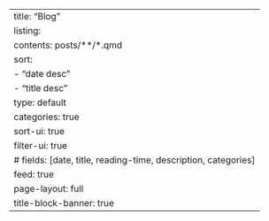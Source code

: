 ---
title: "Blog"
listing:
  contents: posts/**/*.qmd
  sort: 
    - "date desc"
    - "title desc"
  type: default
  categories: true
  sort-ui: true
  filter-ui: true
#  fields: [date, title, reading-time, description, categories]
  feed: true
page-layout: full
title-block-banner: true
---